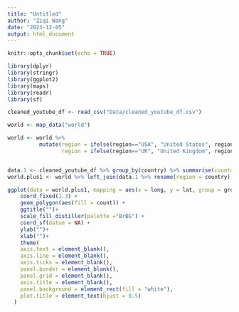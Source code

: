 ```yaml
---
title: "Untitled"
author: "Ziqi Wang"
date: "2023-12-05"
output: html_document
---
```


```r
knitr::opts_chunk$set(echo = TRUE)
```



```r

library(dplyr)
library(stringr)
library(ggplot2)
library(maps)
library(readr)
library(sf)

cleaned_youtube_df <- read_csv("Data/cleaned_youtube_df.csv")

world <- map_data("world")

world <- world %>%
          mutate(region = ifelse(region=="USA", "United States", region),
                 region = ifelse(region=="UK", "United Kingdom", region))


data.1 <- cleaned_youtube_df %>% group_by(country) %>% summarise(count=n()) %>% ungroup()
world.plus1 <- world %>% left_join(data.1 %>% rename(region = country)) %>% filter(region != "Antarctica")

ggplot(data = world.plus1, mapping = aes(x = long, y = lat, group = group)) + 
    coord_fixed(1.3) +
    geom_polygon(aes(fill = count)) +
    ggtitle("")+
    scale_fill_distiller(palette ="BrBG") +
    coord_sf(datum = NA) +
    ylab("")+
    xlab("")+
    theme(
    axis.text = element_blank(),
    axis.line = element_blank(),
    axis.ticks = element_blank(),
    panel.border = element_blank(),
    panel.grid = element_blank(),
    axis.title = element_blank(),
    panel.background = element_rect(fill = "white"),
    plot.title = element_text(hjust = 0.5)
  )





```

